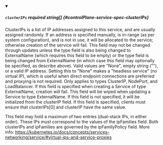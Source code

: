 
<details className="config-field" data-expandable="false" open>
<summary>

##### `clusterIPs` <span className="config-field-required" data-required="false">required</span> <span className="config-field-type">string[]</span> <span className="config-field-default"></span> <span className="config-field-enum"></span> {#controlPlane-service-spec-clusterIPs}

ClusterIPs is a list of IP addresses assigned to this service, and are
usually assigned randomly.  If an address is specified manually, is
in-range (as per system configuration), and is not in use, it will be
allocated to the service; otherwise creation of the service will fail.
This field may not be changed through updates unless the type field is
also being changed to ExternalName (which requires this field to be
empty) or the type field is being changed from ExternalName (in which
case this field may optionally be specified, as describe above).  Valid
values are "None", empty string (""), or a valid IP address.  Setting
this to "None" makes a "headless service" (no virtual IP), which is
useful when direct endpoint connections are preferred and proxying is
not required.  Only applies to types ClusterIP, NodePort, and
LoadBalancer. If this field is specified when creating a Service of type
ExternalName, creation will fail. This field will be wiped when updating
a Service to type ExternalName.  If this field is not specified, it will
be initialized from the clusterIP field.  If this field is specified,
clients must ensure that clusterIPs[0] and clusterIP have the same
value.

This field may hold a maximum of two entries (dual-stack IPs, in either order).
These IPs must correspond to the values of the ipFamilies field. Both
clusterIPs and ipFamilies are governed by the ipFamilyPolicy field.
More info: https://kubernetes.io/docs/concepts/services-networking/service/#virtual-ips-and-service-proxies

</summary>



</details>
